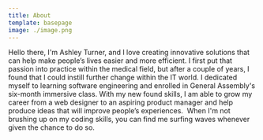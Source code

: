 ```yaml
---
title: About
template: basepage
image: ./image.png
---
```


Hello there, I'm Ashley Turner, and I love creating innovative solutions that can help make people’s lives easier and more efficient. 
I first put that passion into practice within the medical field, but after a couple of years, I found that I could instill further change within the IT world. I dedicated myself to learning software engineering and enrolled in General Assembly's six-month immersive class.
With my new found skills, I am able to grow my career from a web designer to an aspiring product manager and help produce ideas that will improve people’s experiences. 
When I'm not brushing up on my coding skills, you can find me surfing waves whenever given the chance to do so.  